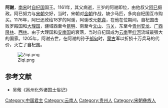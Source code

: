 '''阿謝'''{{BD|1159年||1205年||catIdx=A}}，[[南宋|南宋]]时[[自杞国|自杞国]]国王。1161年，其父病逝，三岁的阿谢即位，由他叔父[[阿巳|阿巳]]摄政。阿巳努力与[[宋朝|宋朝]]交好，当时，宋朝对[[金朝|金朝]]作战，缺少马匹，多向自杞国互市购买。1176年，阿巳还政给18岁的阿谢，阿谢改元[[乾貞_(阿謝)|乾貞]]，在他在位期间，自杞国击败罗殿国和[[大理国|大理国]]，疆域西至今[[昆明|昆明]]、南至今[[文山壯族苗族自治州|文山]]、[[马关|马关]]，东至今[[贵州|贵州]][[安龙|安龙]]、[[广西|广西]][[隆林|隆林]]、[[西林|西林]]。由于大理国和[[越南李朝|安南国]]的衰落，当时自杞国成为[[云南|云南]]至[[红河|红河]]流域最强大的国家。1205年，阿谢去世，在阿谢的孙子[[郍句|郍句]]时，[[蒙古|蒙古]]军以折损十万兵马的代价，灭亡了自杞国。

[[File:Ziqi.png|thumb]]

==参考文献==
*吴儆《邕州化外诸国土俗记》

[[Category:中国君主|Category:中国君主]]
[[Category:云南人|Category:云南人]]
[[Category:贵州人|Category:贵州人]]
[[Category:宋朝彝族人|Category:宋朝彝族人]]